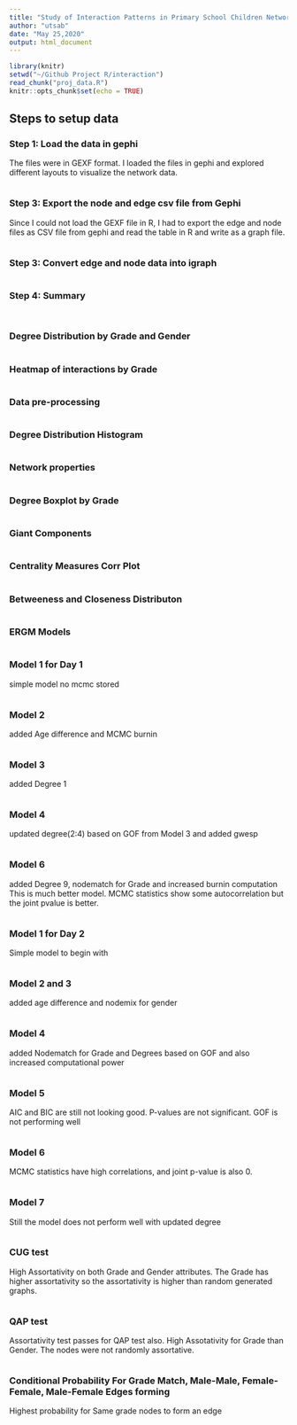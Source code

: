 ```yaml
---
title: "Study of Interaction Patterns in Primary School Children Network"
author: "utsab"
date: "May 25,2020"
output: html_document
---
```


```r
library(knitr)
setwd("~/Github Project R/interaction")
read_chunk("proj_data.R")
knitr::opts_chunk$set(echo = TRUE)
```
## Steps to setup data
  
### Step 1: Load the data in gephi
The files were in GEXF format. I loaded the files in gephi and explored different layouts to visualize the network data. 

```r
```
### Step 3: Export the node and edge csv file from Gephi
Since I could not load the GEXF file in R, I had to export the edge and node files as CSV file from gephi and read the table in R and write as a graph file.


```r
```
### Step 3: Convert edge and node data into igraph

```r
```

### Step 4: Summary

```r
```
```r
```
### Degree Distribution by Grade and Gender

```r
```
### Heatmap of interactions by Grade
```r
```
### Data pre-processing
```r
```
### Degree Distribution Histogram
```r
```
### Network properties
```r
```
### Degree Boxplot by Grade 
```r
```
### Giant Components
```r
```
### Centrality Measures Corr Plot
```r
```
### Betweeness and Closeness Distributon
```r
```
### ERGM Models
```r
```

### Model 1 for Day 1
simple model
no mcmc stored
```r
```
### Model 2
added Age difference and MCMC burnin

```r
```
### Model 3
added Degree 1
```r
```
### Model 4
updated degree(2:4) based on GOF from Model 3 and added gwesp
```r
```
### Model 6
added Degree 9, nodematch for Grade and increased burnin computation
This is much better model.
MCMC statistics show some autocorrelation but the joint pvalue is better.
```r
```

### Model 1 for Day 2
Simple model to begin with
```r
```
### Model 2 and 3

added age difference and nodemix for gender
```r
```

### Model 4
added Nodematch for Grade and Degrees based on GOF and also increased computational power
```r
```
### Model 5
AIC and BIC are still not looking good. P-values are not significant. GOF is not performing well
```r
```
### Model 6
MCMC statistics have high correlations, and joint p-value is also 0.
```r
```
### Model 7
Still the model does not perform well with updated degree
```r
```
### CUG test 
High Assortativity on both Grade and Gender attributes.
The Grade has higher assortativity so the assortativity is higher than random generated graphs.
```r
```
### QAP test
Assortativity test passes for QAP test also. High Assotativity for Grade than Gender. The nodes were not randomly assortative.
```r
```

### Conditional Probability For Grade Match, Male-Male, Female-Female, Male-Female Edges forming
Highest probability for Same grade nodes to form an edge
```r
```